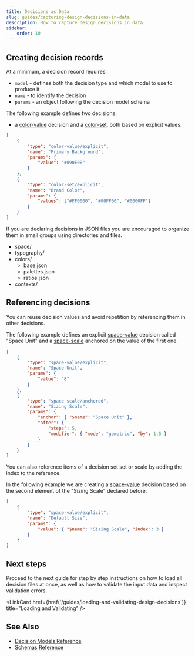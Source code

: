 ```yaml
---
title: Decisions as Data
slug: guides/capturing-design-decisions-in-data
description: How to capture design decisions in data
sidebar:
    order: 10
---
```




## Creating decision records

At a minimum, a decision record requires

-   `model` - defines both the decision type and which model to use to produce it
-   `name` - to identify the decision
-   `params` - an object following the decision model schema

The following example defines two decisions:

-   a [color-value](/decision-models/color-value) decision and a
    [color-set](/decision-models/color-set), both based on explicit values.

```json
[
    {
        "type": "color-value/explicit",
        "name": "Primary Background",
        "params": {
            "value": "#090E0B"
        }
    },
    {
        "type": "color-set/explicit",
        "name": "Brand Color",
        "params": {
            "values": ["#FF0000", "#00FF00", "#0000FF"]
        }
    }
]
```

If you are declaring decisions in JSON files you are encouraged to organize them in small groups
using directories and files.

<FileTree>

-   space/
-   typography/
-   colors/
    -   base.json
    -   palettes.json
    -   ratios.json
-   contexts/

</FileTree>

## Referencing decisions

You can reuse decision values and avoid repetition by referencing them in other decisions.

The following example defines an explicit [space-value](/decision-models/space-value)
decision called "Space Unit" and a [space-scale](/decision-models/space-scale#anchored) anchored
on the value of the first one.

```json
[
    {
        "type": "space-value/explicit",
        "name": "Space Unit",
        "params": {
            "value": "8"
        }
    },
    {
        "type": "space-scale/anchored",
        "name": "Sizing Scale",
        "params": {
            "anchor": { "$name": "Space Unit" },
            "after": {
                "steps": 5,
                "modifier": { "mode": "gemetric", "by": 1.5 }
            }
        }
    }
]
```

You can also reference items of a decision set set or scale by adding the index to the reference.

In the following example we are creating a [space-value](/decision-models/space-value) decision
based on the second element of the "Sizing Scale" declared before.

```json
[
    {
        "type": "space-value/explicit",
        "name": "Default Size",
        "params": {
            "value": { "$name": "Sizing Scale", "index": 3 }
        }
    }
]
```

## Next steps

Proceed to the next guide for step by step instructions on how to load all
decision files at once, as well as how to validate the input data and inspect
validation errors.

<LinkCard
    href={href('/guides/loading-and-validating-design-decisions')}
    title="Loading and Validating"
/>

## See Also

-   [Decision Models Reference](/decision-models)
-   [Schemas Reference](/schemas)

